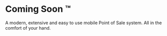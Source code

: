 # Coming Soon ™

A modern, extensive and easy to use mobile Point of Sale system. All in the comfort of your hand.
